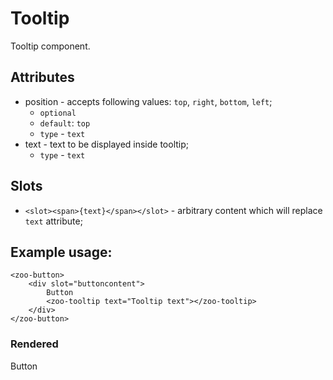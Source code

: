 
<Meta title="Docs/Tooltip"/>

# Tooltip

Tooltip component.

## Attributes
- position - accepts following values: `top`, `right`, `bottom`, `left`;
  - `optional`
  - `default`: `top`
  - `type` - `text`
- text - text to be displayed inside tooltip;
  - `type` - `text`

## Slots
- `<slot><span>{text}</span></slot>` - arbitrary content which will replace `text` attribute;

## Example usage:
```
<zoo-button>
	<div slot="buttoncontent">
		Button
		<zoo-tooltip text="Tooltip text"></zoo-tooltip>
	</div>
</zoo-button>
```
### Rendered
<zoo-button>
	<div slot="buttoncontent">
		Button
		<zoo-tooltip text="Tooltip text"></zoo-tooltip>
	</div>
</zoo-button>